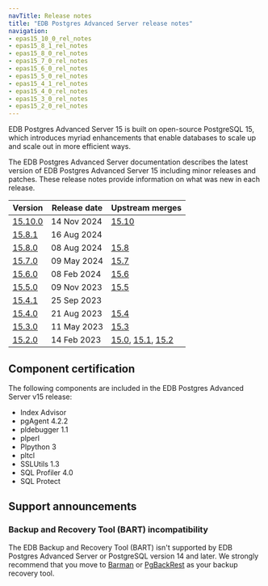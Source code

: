 ```yaml
---
navTitle: Release notes
title: "EDB Postgres Advanced Server release notes"
navigation:
- epas15_10_0_rel_notes
- epas15_8_1_rel_notes
- epas15_8_0_rel_notes
- epas15_7_0_rel_notes
- epas15_6_0_rel_notes
- epas15_5_0_rel_notes
- epas15_4_1_rel_notes
- epas15_4_0_rel_notes
- epas15_3_0_rel_notes
- epas15_2_0_rel_notes
---
```


EDB Postgres Advanced Server 15 is built on open-source PostgreSQL 15, which introduces myriad enhancements that enable databases to scale up and scale out in more efficient ways. 

The EDB Postgres Advanced Server documentation describes the latest version of EDB Postgres Advanced Server 15 including minor releases and patches. These release notes provide information on what was new in each release. 

| Version                        | Release date | Upstream merges                                                                                                                                                     |
|--------------------------------|--------------|---------------------------------------------------------------------------------------------------------------------------------------------------------------------|
| [15.10.0](epas15_10_0_rel_notes) | 14 Nov 2024  | [15.10](https://www.postgresql.org/docs/release/15.10/)                                                                                                               |
| [15.8.1](epas15_8_1_rel_notes) | 16 Aug 2024  |                                                                                                                                                                     |
| [15.8.0](epas15_8_0_rel_notes) | 08 Aug 2024  | [15.8](https://www.postgresql.org/docs/release/15.8/)                                                                                                               |
| [15.7.0](epas15_7_0_rel_notes) | 09 May 2024  | [15.7](https://www.postgresql.org/docs/release/15.7/)                                                                                                               |
| [15.6.0](epas15_6_0_rel_notes) | 08 Feb 2024  | [15.6](https://www.postgresql.org/docs/release/15.6/)                                                                                                               |
| [15.5.0](epas15_5_0_rel_notes) | 09 Nov 2023  | [15.5](https://www.postgresql.org/docs/release/15.5/)                                                                                                               |
| [15.4.1](epas15_4_1_rel_notes) | 25 Sep 2023  |                                                                                                                                                                     |
| [15.4.0](epas15_4_0_rel_notes) | 21 Aug 2023  | [15.4](https://www.postgresql.org/docs/release/15.4/)                                                                                                               |
| [15.3.0](epas15_3_0_rel_notes) | 11 May 2023  | [15.3](https://www.postgresql.org/docs/release/15.3/)                                                                                                               |
| [15.2.0](epas15_2_0_rel_notes) | 14 Feb 2023  | [15.0](https://www.postgresql.org/docs/release/15.0/), [15.1](https://www.postgresql.org/docs/release/15.1/), [15.2](https://www.postgresql.org/docs/release/15.2/) |


## Component certification

The following components are included in the EDB Postgres Advanced Server v15 release:

-   Index Advisor
-   pgAgent 4.2.2
-   pldebugger 1.1
-   plperl
-   Plpython 3
-   pltcl
-   SSLUtils 1.3
-   SQL Profiler 4.0
-   SQL Protect

## Support announcements

### Backup and Recovery Tool (BART) incompatibility

The EDB Backup and Recovery Tool (BART) isn't supported by EDB Postgres Advanced Server or PostgreSQL version 14 and later. We strongly recommend that you move to [Barman](/supported-open-source/barman/) or [PgBackRest](/supported-open-source/pgbackrest/) as your backup recovery tool.